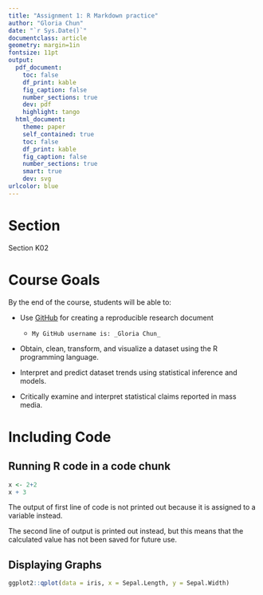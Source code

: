 ```yaml
---
title: "Assignment 1: R Markdown practice"
author: "Gloria Chun"
date: "`r Sys.Date()`"
documentclass: article
geometry: margin=1in
fontsize: 11pt
output: 
  pdf_document:
    toc: false
    df_print: kable
    fig_caption: false
    number_sections: true
    dev: pdf
    highlight: tango
  html_document:
    theme: paper
    self_contained: true
    toc: false
    df_print: kable
    fig_caption: false
    number_sections: true
    smart: true
    dev: svg
urlcolor: blue
---
```


<!-- Write your Markdown below this line -->

# Section

Section K02


# Course Goals

By the end of the course, students will be able to:

*   Use [GitHub](https://github.com) for creating a reproducible research document
    *     My GitHub username is: _Gloria Chun_

* Obtain, clean, transform, and visualize a dataset using the R programming language.

* Interpret and predict dataset trends using statistical inference and models.

* Critically examine and interpret statistical claims reported in mass media.


# Including Code

## Running R code in a code chunk

```r
x <- 2+2
x + 3
```

The output of first line of code is not printed out because it is assigned to a variable instead.

The second line of output is printed out instead, but this means that the calculated value has not been saved for future use.


## Displaying Graphs

```r
ggplot2::qplot(data = iris, x = Sepal.Length, y = Sepal.Width)
```
